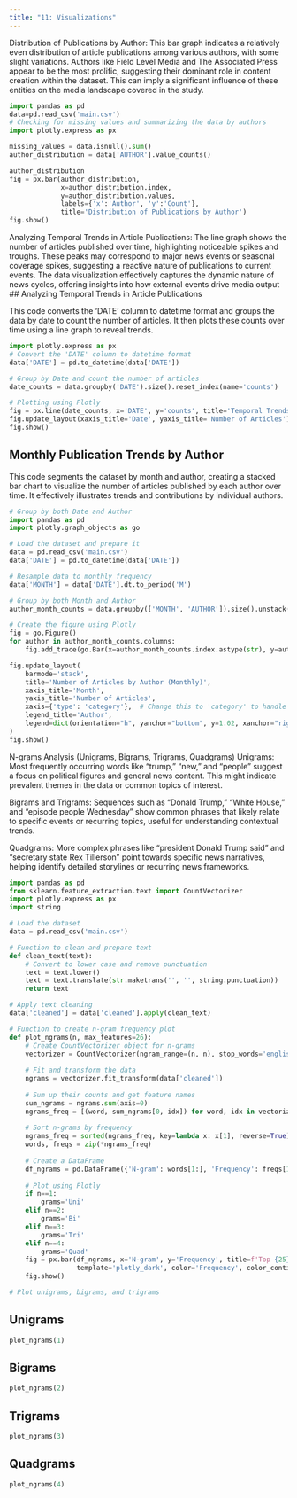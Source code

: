 ```yaml
---
title: "11: Visualizations"
---
```

Distribution of Publications by Author:
This bar graph indicates a relatively even distribution of article publications among various authors, with some slight variations. Authors like Field Level Media and The Associated Press appear to be the most prolific, suggesting their dominant role in content creation within the dataset. This can imply a significant influence of these entities on the media landscape covered in the study.
```python
import pandas as pd
data=pd.read_csv('main.csv')
# Checking for missing values and summarizing the data by authors
import plotly.express as px

missing_values = data.isnull().sum()
author_distribution = data['AUTHOR'].value_counts()

author_distribution
fig = px.bar(author_distribution, 
             x=author_distribution.index, 
             y=author_distribution.values, 
             labels={'x':'Author', 'y':'Count'},
             title='Distribution of Publications by Author')
fig.show()
```
Analyzing Temporal Trends in Article Publications:
The line graph shows the number of articles published over time, highlighting noticeable spikes and troughs. These peaks may correspond to major news events or seasonal coverage spikes, suggesting a reactive nature of publications to current events. The data visualization effectively captures the dynamic nature of news cycles, offering insights into how external events drive media output
## Analyzing Temporal Trends in Article Publications

This code converts the 'DATE' column to datetime format and groups the data by date to count the number of articles. It then plots these counts over time using a line graph to reveal trends.

```python
import plotly.express as px
# Convert the 'DATE' column to datetime format
data['DATE'] = pd.to_datetime(data['DATE'])

# Group by Date and count the number of articles
date_counts = data.groupby('DATE').size().reset_index(name='counts')

# Plotting using Plotly
fig = px.line(date_counts, x='DATE', y='counts', title='Temporal Trends of Articles', labels={'counts': 'Number of Articles'})
fig.update_layout(xaxis_title='Date', yaxis_title='Number of Articles')
fig.show()

```

## Monthly Publication Trends by Author

This code segments the dataset by month and author, creating a stacked bar chart to visualize the number of articles published by each author over time. It effectively illustrates trends and contributions by individual authors.

```python

# Group by both Date and Author
import pandas as pd
import plotly.graph_objects as go

# Load the dataset and prepare it
data = pd.read_csv('main.csv')
data['DATE'] = pd.to_datetime(data['DATE'])

# Resample data to monthly frequency
data['MONTH'] = data['DATE'].dt.to_period('M')

# Group by both Month and Author
author_month_counts = data.groupby(['MONTH', 'AUTHOR']).size().unstack(fill_value=0)

# Create the figure using Plotly
fig = go.Figure()
for author in author_month_counts.columns:
    fig.add_trace(go.Bar(x=author_month_counts.index.astype(str), y=author_month_counts[author], name=author))

fig.update_layout(
    barmode='stack',
    title='Number of Articles by Author (Monthly)',
    xaxis_title='Month',
    yaxis_title='Number of Articles',
    xaxis={'type': 'category'},  # Change this to 'category' to handle the period index as categorical
    legend_title='Author',
    legend=dict(orientation="h", yanchor="bottom", y=1.02, xanchor="right", x=1)
)
fig.show()

```

N-grams Analysis (Unigrams, Bigrams, Trigrams, Quadgrams)
Unigrams: Most frequently occurring words like "trump," "new," and "people" suggest a focus on political figures and general news content. This might indicate prevalent themes in the data or common topics of interest.

Bigrams and Trigrams: Sequences such as "Donald Trump," "White House," and "episode people Wednesday" show common phrases that likely relate to specific events or recurring topics, useful for understanding contextual trends.

Quadgrams: More complex phrases like "president Donald Trump said" and "secretary state Rex Tillerson" point towards specific news narratives, helping identify detailed storylines or recurring news frameworks.


```python
import pandas as pd
from sklearn.feature_extraction.text import CountVectorizer
import plotly.express as px
import string

# Load the dataset
data = pd.read_csv('main.csv')

# Function to clean and prepare text
def clean_text(text):
    # Convert to lower case and remove punctuation
    text = text.lower()
    text = text.translate(str.maketrans('', '', string.punctuation))
    return text

# Apply text cleaning
data['cleaned'] = data['cleaned'].apply(clean_text)

# Function to create n-gram frequency plot
def plot_ngrams(n, max_features=26):
    # Create CountVectorizer object for n-grams
    vectorizer = CountVectorizer(ngram_range=(n, n), stop_words='english', max_features=max_features)
    
    # Fit and transform the data
    ngrams = vectorizer.fit_transform(data['cleaned'])
    
    # Sum up their counts and get feature names
    sum_ngrams = ngrams.sum(axis=0) 
    ngrams_freq = [(word, sum_ngrams[0, idx]) for word, idx in vectorizer.vocabulary_.items()]
    
    # Sort n-grams by frequency
    ngrams_freq = sorted(ngrams_freq, key=lambda x: x[1], reverse=True)
    words, freqs = zip(*ngrams_freq)
    
    # Create a DataFrame
    df_ngrams = pd.DataFrame({'N-gram': words[1:], 'Frequency': freqs[1:]})
    
    # Plot using Plotly
    if n==1:
        grams='Uni'
    elif n==2:
        grams='Bi'
    elif n==3:
        grams='Tri'
    elif n==4:
        grams='Quad'
    fig = px.bar(df_ngrams, x='N-gram', y='Frequency', title=f'Top {25} {grams}-grams', 
                 template='plotly_dark', color='Frequency', color_continuous_scale=px.colors.sequential.Viridis)
    fig.show()

# Plot unigrams, bigrams, and trigrams
```


## Unigrams

```python
plot_ngrams(1)


```
## Bigrams
```python
plot_ngrams(2)


```
## Trigrams
```python
plot_ngrams(3)

```
## Quadgrams
```python
plot_ngrams(4)
```